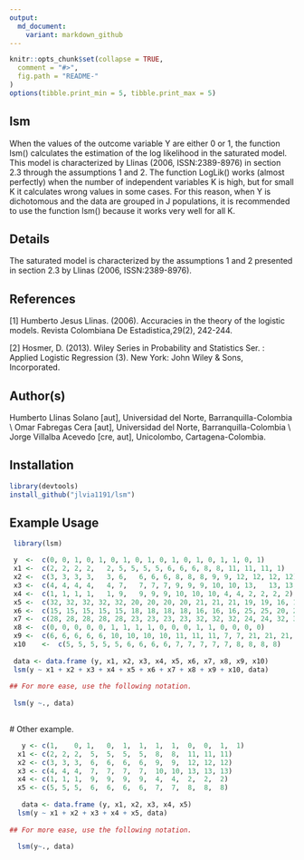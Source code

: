 ```yaml
---
output:
  md_document:
    variant: markdown_github
---
```


```r
knitr::opts_chunk$set(collapse = TRUE,
  comment = "#>",
  fig.path = "README-"
)
options(tibble.print_min = 5, tibble.print_max = 5)
```


lsm
------

 When the values of the outcome variable Y are either 0 or 1, the function lsm() calculates the estimation of the log likelihood in the saturated model. This model is characterized by Llinas (2006, ISSN:2389-8976) in section 2.3 through the assumptions 1 and 2. The function LogLik() works (almost perfectly) when the number of independent variables K is high, but for small K it calculates wrong values in some cases. For this reason, when Y is dichotomous and the data are grouped in J populations, it is recommended to use the function lsm() because it works very well for all K.

Details
------

The saturated model is characterized by the assumptions 1 and 2 presented in section 2.3 by Llinas (2006, ISSN:2389-8976).


References
------

[1] Humberto Jesus Llinas. (2006). Accuracies in the theory of the logistic models. Revista Colombiana
De Estadistica,29(2), 242-244.

[2] Hosmer, D. (2013). Wiley Series in Probability and Statistics Ser. : Applied Logistic Regression (3).
New York: John Wiley &amp; Sons, Incorporated.


Author(s)
------
 Humberto Llinas Solano [aut], Universidad del Norte, Barranquilla-Colombia \\ Omar Fabregas Cera [aut], Universidad del Norte, Barranquilla-Colombia \\ Jorge Villalba Acevedo [cre, aut], Unicolombo, Cartagena-Colombia.

Installation
------------

``` r
library(devtools)
install_github("jlvia1191/lsm")
```

Example Usage
-------------

``` r
 library(lsm)

 y	<-	c(0, 0, 1, 0, 1, 0, 1, 0, 1, 0, 1, 0, 1, 0, 1, 1, 0, 1)
 x1	<-	c(2, 2, 2, 2,	2, 5, 5, 5, 5, 6, 6, 6, 8, 8, 11, 11, 11, 1)
 x2	<-	c(3, 3, 3, 3,	3, 6,	6, 6, 6, 8, 8, 8, 9, 9, 12,	12,	12,	12)
 x3	<-	c(4, 4, 4, 4,	4, 7,	7, 7, 7, 9, 9, 9, 10, 10, 13,	13,	13,	13)
 x4	<-	c(1, 1, 1, 1,	1, 9,	9, 9, 9, 10, 10, 10, 4, 4, 2, 2, 2, 2)
 x5	<-	c(32, 32, 32, 32, 32, 20, 20, 20, 20, 21, 21, 21, 19, 19, 16, 16, 16, 16)
 x6	<-	c(15, 15, 15, 15, 15, 18, 18, 18, 18, 16, 16, 16, 25, 25, 20, 20, 20, 20)
 x7	<-	c(28, 28, 28, 28, 28, 23, 23, 23, 23, 32, 32, 32, 24, 24, 32, 32, 32, 32)
 x8	<-	c(0, 0, 0, 0, 0, 1, 1, 1, 1, 0, 0, 0, 1, 1, 0, 0, 0, 0)
 x9	<-	c(6, 6, 6, 6, 6, 10, 10, 10, 10, 11, 11, 11, 7, 7, 21, 21, 21, 21)
 x10	<-	c(5, 5, 5, 5, 5, 6, 6, 6, 6, 7, 7, 7, 7, 7, 8, 8, 8, 8)
 
 data <- data.frame (y, x1, x2, x3, x4, x5, x6, x7, x8, x9, x10)
 lsm(y ~ x1 + x2 + x3 + x4 + x5 + x6 + x7 + x8 + x9 + x10, data)
 
## For more ease, use the following notation.
 
 lsm(y ~., data)
 
```

 # Other example.

```r
   y <- c(1,	0, 1,	0,	1,	1,	1,	1,	0,	0,	1,	1)
  x1 <-	c(2, 2,	2,	5,	5,	5,	5,	8,	8,	11,	11,	11)
  x2 <-	c(3, 3,	3,	6,	6,	6,	6,	9,	9,	12,	12,	12)
  x3 <-	c(4, 4,	4,	7,	7,	7,	7,	10,	10,	13,	13,	13)
  x4 <-	c(1, 1,	1,	9,	9,	9,	9,	4,	4,	2,	2,	2)
  x5 <-	c(5, 5,	5,	6,	6,	6,	6,	7,	7,	8,	8,	8)
 
   data <- data.frame (y, x1, x2, x3, x4, x5) 
  lsm(y ~ x1 + x2 + x3 + x4 + x5, data)
  
## For more ease, use the following notation.
  
  lsm(y~., data)
```

